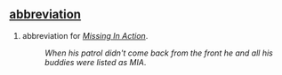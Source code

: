 == [[abbreviation]] ==
# abbreviation for ''[[Missing In Action]]''.
#:''When his patrol didn't come back from the front he and all his buddies were listed as MIA''.